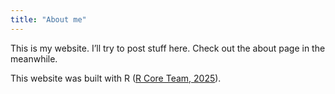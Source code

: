 ```yaml
---
title: "About me"
---
```


This is my website. I'll try to post stuff here. Check out the about page in the meanwhile.

This website was built with R ([R Core Team, 2025](https://www.R-project.org)).
